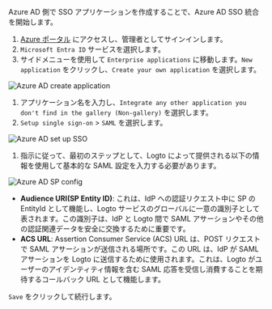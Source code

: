 
Azure AD 側で SSO アプリケーションを作成することで、Azure AD SSO 統合を開始します。

1. [Azure ポータル](https://portal.azure.com/) にアクセスし、管理者としてサインインします。
2. `Microsoft Entra ID` サービスを選択します。
3. サイドメニューを使用して `Enterprise applications` に移動します。`New application` をクリックし、`Create your own application` を選択します。

<img src={azureAdCreateApplicationImage} alt="Azure AD create application" />

1. アプリケーション名を入力し、`Integrate any other application you don't find in the gallery (Non-gallery)` を選択します。
2. `Setup single sign-on` > `SAML` を選択します。

<img src={azureAdSetUpSingleSignOnImage} alt="Azure AD set up SSO" />

1. 指示に従って、最初のステップとして、Logto によって提供される以下の情報を使用して基本的な SAML 設定を入力する必要があります。

<img src={azureAdSpConfigImage} alt="Azure AD SP config" />

- **Audience URI(SP Entity ID)**: これは、IdP への認証リクエスト中に SP の EntityId として機能し、Logto サービスのグローバルに一意の識別子として表されます。この識別子は、IdP と Logto 間で SAML アサーションやその他の認証関連データを安全に交換するために重要です。
- **ACS URL**: Assertion Consumer Service (ACS) URL は、POST リクエストで SAML アサーションが送信される場所です。この URL は、IdP が SAML アサーションを Logto に送信するために使用されます。これは、Logto がユーザーのアイデンティティ情報を含む SAML 応答を受信し消費することを期待するコールバック URL として機能します。

`Save` をクリックして続行します。
